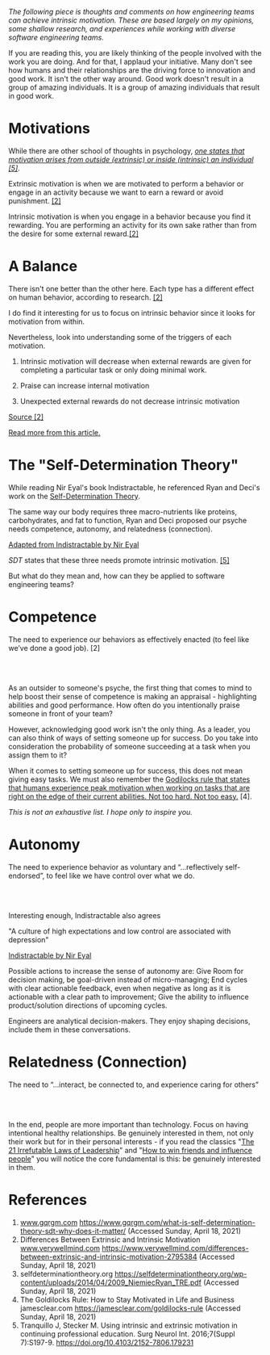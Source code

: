 
_The following piece is thoughts and comments on how engineering teams can achieve intrinsic motivation. These are based largely on my opinions, some shallow research, and experiences while working with diverse software engineering teams._ 


If you are reading this, you are likely thinking of the people involved with the work you are doing. And for that, I applaud your initiative. Many don't see how humans and their relationships are the driving force to innovation and good work. It isn't the other way around. Good work doesn't result in a group of amazing individuals. It is a group of amazing individuals that result in good work. 


# Motivations

While there are other school of thoughts in psychology, <cite><a href="https://doi.org/10.4103/2152-7806.179231" title="Tranquillo J, Stecker M. Using intrinsic and extrinsic motivation in continuing professional education. Surg Neurol Int. 2016;7(Suppl 7):S197-9. doi:10.4103/2152-7806.179231">one states that motivation arises from outside (extrinsic) or inside (intrinsic) an individual [5]</a></cite>.


Extrinsic motivation is when we are motivated to perform a behavior or engage in an activity because we want to earn a reward or avoid punishment. [[2]](https://www.verywellmind.com/differences-between-extrinsic-and-intrinsic-motivation-2795384)

Intrinsic motivation is when you engage in a behavior because you find it rewarding. You are performing an activity for its own sake rather than from the desire for some external reward.[[2]](https://www.verywellmind.com/differences-between-extrinsic-and-intrinsic-motivation-2795384)
 

# A Balance

There isn't one better than the other here. Each type has a different effect on human behavior, according to research. [[2]](https://www.verywellmind.com/differences-between-extrinsic-and-intrinsic-motivation-2795384)

I do find it interesting for us to focus on intrinsic behavior since it looks for motivation from within.

Nevertheless, look into understanding some of the triggers of each motivation. 


<div style={{ borderLeft: "4px solid gray", paddingLeft: 20 }}>

1) Intrinsic motivation will decrease when external rewards are given for completing a particular task or only doing minimal work.

2) Praise can increase internal motivation

3) Unexpected external rewards do not decrease intrinsic motivation

[Source [2]](https://www.verywellmind.com/differences-between-extrinsic-and-intrinsic-motivation-2795384)  
</div>

[Read more from this article.](https://www.verywellmind.com/differences-between-extrinsic-and-intrinsic-motivation-2795384)  

# The "Self-Determination Theory"

While reading Nir Eyal's book Indistractable, he referenced Ryan and Deci's work on the [Self-Determination Theory](http://selfdeterminationtheory.org).

<div style={{ borderLeft: "4px solid gray", paddingLeft: 20 }}>

The same way our body requires three macro-nutrients like proteins, carbohydrates, and fat to function, Ryan and Deci proposed our psyche needs competence, autonomy, and relatedness (connection). 

[Adapted from Indistractable by Nir Eyal](https://www.amazon.com/gp/product/194883653X/ref=as_li_tl?ie=UTF8&camp=1789&creative=9325&creativeASIN=194883653X&linkCode=as2&tag=andreicalazan-20&linkId=4ce6b618226ddca7eb78bdd702f0bb46)  

</div>

_SDT_ states that these three needs promote intrinsic motivation. [[5]](https://www.gqrgm.com/what-is-self-determination-theory-sdt-why-does-it-matter/)

But what do they mean and, how can they be applied to software engineering teams?

# Competence

<div style={{ borderLeft: "4px solid gray", paddingLeft: 20 }}>
  The need to experience our behaviors as effectively enacted (to feel like we’ve done a good job). [2]  

</div>

<br></br>

As an outsider to someone's psyche, the first thing that comes to mind to help boost their sense of competence is making an appraisal - highlighting abilities and good performance. How often do you intentionally praise someone in front of your team?  

However, acknowledging good work isn't the only thing. As a leader, you can also think of ways of setting someone up for success. Do you take into consideration the probability of someone succeeding at a task when you assign them to it?  

When it comes to setting someone up for success, this does not mean giving easy tasks. We must also remember the [Godilocks rule that states that humans experience peak motivation when working on tasks that are right on the edge of their current abilities. Not too hard. Not too easy.](https://jamesclear.com/goldilocks-rule) [4]. 


_This is not an exhaustive list. I hope only to inspire you._


# Autonomy

<div style={{ borderLeft: "4px solid gray", paddingLeft: 20 }}>
  The need to experience behavior as voluntary and “…reflectively self-endorsed”, to feel like we have control over what we do.
</div>

<br></br>

Interesting enough, Indistractable also agrees

<div style={{ borderLeft: "4px solid gray", paddingLeft: 20 }}>
  "A culture of high expectations and low control are associated with depression" 

  [Indistractable by Nir Eyal](https://www.amazon.com/gp/product/194883653X/ref=as_li_tl?ie=UTF8&camp=1789&creative=9325&creativeASIN=194883653X&linkCode=as2&tag=andreicalazan-20&linkId=4ce6b618226ddca7eb78bdd702f0bb46)  
</div>

Possible actions to increase the sense of autonomy are: Give Room for decision making,  be goal-driven instead of micro-managing; End cycles with clear actionable feedback, even when negative as long as it is actionable with a clear path to improvement; Give the ability to influence product/solution directions of upcoming cycles. 

Engineers are analytical decision-makers. They enjoy shaping decisions, include them in these conversations.


# Relatedness (Connection)

<div style={{ borderLeft: "4px solid gray", paddingLeft: 20 }}>
  The need to “…interact, be connected to, and experience caring for others” 
</div>

<br></br>

In the end, people are more important than technology. Focus on having intentional healthy relationships. Be genuinely interested in them, not only their work but for in their personal interests - if you read the classics "[The 21 Irrefutable Laws of Leadership](https://www.amazon.com/gp/product/0785289356/ref=as_li_tl?ie=UTF8&camp=1789&creative=9325&creativeASIN=0785289356&linkCode=as2&tag=andreicalazan-20&linkId=b1a045023ee95597f6f4f444544b827c)" and "[How to win friends and influence people](https://www.amazon.com/gp/product/0671027034/ref=as_li_tl?ie=UTF8&camp=1789&creative=9325&creativeASIN=0671027034&linkCode=as2&tag=andreicalazan-20&linkId=858b5b47aad0a8281584c490d12bdd0a)" you will notice the core fundamental is this: be genuinely interested in them.  



# References

1. www.gqrgm.com https://www.gqrgm.com/what-is-self-determination-theory-sdt-why-does-it-matter/ (Accessed Sunday, April 18, 2021)
2.  Differences Between Extrinsic and Intrinsic Motivation www.verywellmind.com https://www.verywellmind.com/differences-between-extrinsic-and-intrinsic-motivation-2795384 (Accessed Sunday, April 18, 2021)
3. selfdeterminationtheory.org https://selfdeterminationtheory.org/wp-content/uploads/2014/04/2009_NiemiecRyan_TRE.pdf (Accessed Sunday, April 18, 2021)
4. The Goldilocks Rule: How to Stay Motivated in Life and Business jamesclear.com https://jamesclear.com/goldilocks-rule (Accessed Sunday, April 18, 2021)
5. Tranquillo J, Stecker M. Using intrinsic and extrinsic motivation in continuing professional education. Surg Neurol Int. 2016;7(Suppl 7):S197-9.  https://doi.org/10.4103/2152-7806.179231


